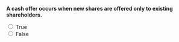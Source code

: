 ::: {.question-block}

**A cash offer occurs when new shares are offered only to existing shareholders.**

<form>
  <input type="radio" name="q8" value="T" onclick="checkAnswer('q8','F')"> True<br>
  <input type="radio" name="q8" value="F" onclick="checkAnswer('q8','F')"> False<br>
</form>

<div id="feedback-q8" class="feedback" data-status="" style="display:none;">
  The sentence is FALSE: That describes a rights offer; a cash offer targets all investors.
</div>

:::
